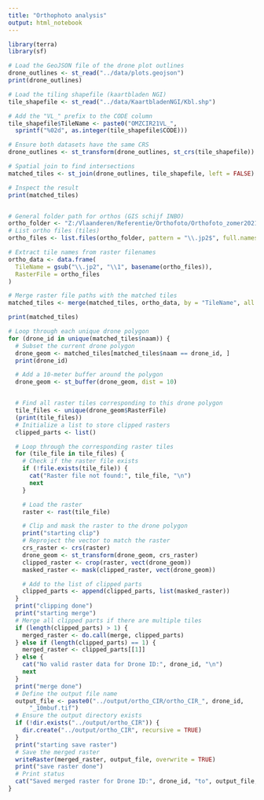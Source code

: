 ```yaml
---
title: "Orthophoto analysis"
output: html_notebook
---
```


```r
library(terra)
library(sf)

# Load the GeoJSON file of the drone plot outlines
drone_outlines <- st_read("../data/plots.geojson")
print(drone_outlines)

# Load the tiling shapefile (kaartbladen NGI)
tile_shapefile <- st_read("../data/KaartbladenNGI/Kbl.shp")

# Add the "VL_" prefix to the CODE column
tile_shapefile$TileName <- paste0("OMZCIR21VL_",
  sprintf("%02d", as.integer(tile_shapefile$CODE)))

# Ensure both datasets have the same CRS
drone_outlines <- st_transform(drone_outlines, st_crs(tile_shapefile))

# Spatial join to find intersections
matched_tiles <- st_join(drone_outlines, tile_shapefile, left = FALSE)

# Inspect the result
print(matched_tiles)


# General folder path for orthos (GIS schijf INBO)
ortho_folder <- "Z:/Vlaanderen/Referentie/Orthofoto/Orthofoto_zomer2021_CIR"
# List ortho files (tiles)
ortho_files <- list.files(ortho_folder, pattern = "\\.jp2$", full.names = TRUE)

# Extract tile names from raster filenames
ortho_data <- data.frame(
  TileName = gsub("\\.jp2", "\\1", basename(ortho_files)),
  RasterFile = ortho_files
)

# Merge raster file paths with the matched tiles
matched_tiles <- merge(matched_tiles, ortho_data, by = "TileName", all.x = TRUE)

print(matched_tiles)
```
```r
# Loop through each unique drone polygon
for (drone_id in unique(matched_tiles$naam)) {
  # Subset the current drone polygon
  drone_geom <- matched_tiles[matched_tiles$naam == drone_id, ]
  print(drone_id)

  # Add a 10-meter buffer around the polygon
  drone_geom <- st_buffer(drone_geom, dist = 10)


  # Find all raster tiles corresponding to this drone polygon
  tile_files <- unique(drone_geom$RasterFile)
  (print(tile_files))
  # Initialize a list to store clipped rasters
  clipped_parts <- list()

  # Loop through the corresponding raster tiles
  for (tile_file in tile_files) {
    # Check if the raster file exists
    if (!file.exists(tile_file)) {
      cat("Raster file not found:", tile_file, "\n")
      next
    }

    # Load the raster
    raster <- rast(tile_file)

    # Clip and mask the raster to the drone polygon
    print("starting clip")
    # Reproject the vector to match the raster
    crs_raster <- crs(raster)
    drone_geom <- st_transform(drone_geom, crs_raster)
    clipped_raster <- crop(raster, vect(drone_geom))
    masked_raster <- mask(clipped_raster, vect(drone_geom))

    # Add to the list of clipped parts
    clipped_parts <- append(clipped_parts, list(masked_raster))
  }
  print("clipping done")
  print("starting merge")
  # Merge all clipped parts if there are multiple tiles
  if (length(clipped_parts) > 1) {
    merged_raster <- do.call(merge, clipped_parts)
  } else if (length(clipped_parts) == 1) {
    merged_raster <- clipped_parts[[1]]
  } else {
    cat("No valid raster data for Drone ID:", drone_id, "\n")
    next
  }
  print("merge done")
  # Define the output file name
  output_file <- paste0("../output/ortho_CIR/ortho_CIR_", drone_id,
      "_10mbuf.tif")
  # Ensure the output directory exists
  if (!dir.exists("../output/ortho_CIR")) {
    dir.create("../output/ortho_CIR", recursive = TRUE)
  }
  print("starting save raster")
  # Save the merged raster
  writeRaster(merged_raster, output_file, overwrite = TRUE)
  print("save raster done")
  # Print status
  cat("Saved merged raster for Drone ID:", drone_id, "to", output_file, "\n")
}
```

